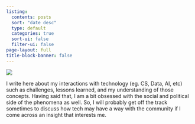 ```yaml
---
listing:
  contents: posts
  sort: "date desc"
  type: default
  categories: true
  sort-ui: false
  filter-ui: false
page-layout: full
title-block-banner: false
---
```

![](images/cover.png)

I write here about my interactions with technology (eg. CS, Data, AI, etc) such as 
challenges, lessons learned, and my understanding of those concepts. Having said that, 
I am a bit obsessed with the social and political side of the phenomena as well. So, 
I will probably get off the track sometimes to discuss how tech may have a way with 
the community if I come across an insight that interests me.
<br/>
<br/>